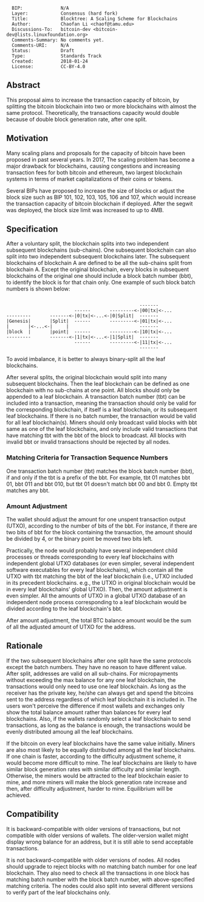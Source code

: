 <pre>
  BIP:              N/A
  Layer:            Consensus (hard fork)
  Title:            Blocktree: A Scaling Scheme for Blockchains
  Author:           Chaofan Li <chaof@tamu.edu>
  Discussions-To:   bitcoin-dev <bitcoin-dev@lists.linuxfoundation.org>
  Comments-Summary: No comments yet.
  Comments-URI:     N/A
  Status:           Draft
  Type:             Standards Track
  Created:          2018-01-24
  License:          CC-BY-4.0
</pre>

==Abstract==
This proposal aims to increase the transaction capacity of bitcoin, by splitting the bitcoin blockchain into two or more blockchains with almost the same protocol. Theoretically, the transactions capacity would double because of double block generation rate, after one split. 
==Motivation==
Many scaling plans and proposals for the capacity of bitcoin have been proposed in past several years. In 2017, The scaling problem has become a major drawback for blockchains, causing congestions and increasing transaction fees for both bitcoin and ethereum, two largest blockchain systems in terms of market capitalizations of their coins or tokens.

Several BIPs have proposed to increase the size of blocks or adjust the block size such as BIP 101, 102, 103, 105, 106 and 107, which would increase the transaction capacity of bitcoin blockchain if deployed. After the segwit was deployed, the block size limit was increased to up to 4MB.
==Specification==
After a voluntary split, the blockchain splits into two independent subsequent blockchains (sub-chains). One subsequent blockchain can also split into two independent subsequent blockchains later. The subsequent blockchains of blockchain A are defined to be all the sub-chains split from blockchain A. Except the original blockchain, every blocks in subsequent blockchains of the original one should include a block batch number (bbt), to identify the block is for that chain only. One example of such block batch numbers is shown below:
<pre>                               
                                                 -------
                         ------       ---------<-|00|tx|<-... 
---------       -------<-|0|tx|<-...<-|0|Split|  -------  
|Genesis|       |Split|  ------       ---------<-|01|tx|<-...
|       |<-...<-|     |                          -------
|block  |       |point|  ------       ---------<-|10|tx|<-...
---------       -------<-|1|tx|<-...<-|1|Split|  -------
                         ------       ---------<-|11|tx|<-...
                                                 -------
</pre>
To avoid imbalance, it is better to always binary-split all the leaf blockchains.

After several splits, the original blockchain would split into many subsequent blockchains. Then the leaf blockchain can be defined as one blockchain with no sub-chains at one point. All blocks should only be appended to a leaf blockchain. A transaction batch number (tbt) can be included into a transaction, meaning the transaction should only be valid for the corresponding blockchain, if itself is a leaf blockchain, or its subsequent leaf blockchains. If there is no batch number, the transaction would be valid for all leaf blockchain(s). Miners should only broadcast valid blocks with bbt same as one of the leaf blockchains, and only include valid transactions that have matching tbt with the bbt of the block to broadcast. All blocks with invalid bbt or invalid transactions should be rejected by all nodes.

===Matching Criteria for Transaction Sequence Numbers===
One transaction batch number (tbt) matches the block batch number (bbt), if and only if the tbt is a prefix of the bbt. For example, tbt 01 matches bbt 01, bbt 011 and bbt 010, but tbt 01 doesn't match bbt 00 and bbt 0. Empty tbt matches any bbt.
===Amount Adjustment===
The wallet should adjust the amount for one unspent transaction output (UTXO), according to the number of bits of the bbt. For instance, if there are two bits of bbt for the block containing the transaction, the amount should be divided by 4, or the binary point be moved two bits left.  

Practically, the node would probably have several independent child processes or threads  corresponding to every leaf blockchains with independent global UTXO databases (or even simpler, several independent software executables for every leaf blockchains), which contain all the UTXO with tbt matching the bbt of the leaf blockchain (i.e., UTXO included in its precedent blockchains. e.g., the UTXO in original blockchain would be in every leaf blockchains' global UTXO). Then, the amount adjustment is even simpler. All the amounts of UTXO in a global UTXO database of an independent node process corresponding to a leaf blockchain would be divided according to the leaf blockchain's bbt.

After amount adjustment, the total BTC balance amount would be the sum of all the adjusted amount of UTXO for the address.
==Rationale==
If the two subsequent blockchains after one split have the same protocols except the batch numbers. They have no reason to have different value. After split, addresses are valid on all sub-chains. For micropayments without exceeding the max balance for any one leaf blockchain, the transactions would only need to use one leaf blockchain. As long as the receiver has the private key, he/she can always get and spend the bitcoins sent to the address regardless of which leaf blockchain it is included in. The users won't perceive the difference if most wallets and exchanges only show the total balance amount rather than balances for every leaf blockchains. Also, if the wallets randomly select a leaf blockchain to send transactions, as long as the balance is enough, the transactions would be evenly distributed amoung all the leaf blockchains.

If the bitcoin on every leaf blockchains have the same value initially. Miners are also most likely to be  equally distributed among all the leaf blockchains. If one chain is faster, according to the difficulty adjustment scheme, it would become more difficult to mine. The leaf blockchains are likely to have similar block generation rates with similar difficulty and similar length. Otherwise, the miners would be attracted to the leaf blockchain easier to mine, and more miners will make the block generation rate increase and then, after difficulty adjustment, harder to mine. Equilibrium will be achieved.


==Compatibility==
It is backward-compatible with older versions of transactions, but not compatible with older versions of wallets. The older-version wallet might display wrong balance for an address, but it is still able to send acceptable transactions.

It is not backward-compatible with older versions of nodes. All nodes should upgrade to reject blocks with no matching batch number for one leaf blockchain. They also need to check all the transactions in one block has matching batch number with the block batch number, with above-specified matching criteria. The nodes could also split into several different versions to verify part of the leaf blockchains only.


